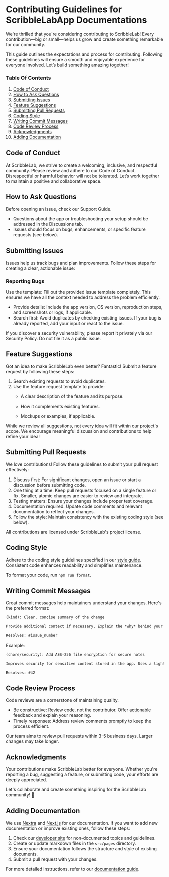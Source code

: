 
# Contributing Guidelines for ScribbleLabApp Documentations

We're thrilled that you're considering contributing to ScribbleLab! Every contribution—big or small—helps us grow and create something remarkable for our community.

This guide outlines the expectations and process for contributing. Following these guidelines will ensure a smooth and enjoyable experience for everyone involved. Let’s build something amazing together!

### Table Of Contents

1.	[Code of Conduct](#code-of-conduct)
2.	[How to Ask Questions](#how-to-ask-questions)
3.	[Submitting Issues](#submitting-issues)
4.	[Feature Suggestions](#feature-suggestions)
5.	[Submitting Pull Requests](#submitting-pull-requests)
6.	[Coding Style](#coding-style)
7.	[Writing Commit Messages](#writing-commit-messages)
8.	[Code Review Process](#code-review-process)
9.	[Acknowledgments](#acknowledgments)
10. [Adding Documentation](#adding-documentation)

## Code of Conduct

At ScribbleLab, we strive to create a welcoming, inclusive, and respectful community. Please review and adhere to our Code of Conduct. Disrespectful or harmful behavior will not be tolerated. Let’s work together to maintain a positive and collaborative space.

## How to Ask Questions

Before opening an issue, check our Support Guide.
- Questions about the app or troubleshooting your setup should be addressed in the Discussions tab.
- Issues should focus on bugs, enhancements, or specific feature requests (see below).

## Submitting Issues

Issues help us track bugs and plan improvements. Follow these steps for creating a clear, actionable issue:

### Reporting Bugs

Use the template: Fill out the provided issue template completely. This ensures we have all the context needed to address the problem efficiently.

- Provide details: Include the app version, OS version, reproduction steps, and screenshots or logs, if applicable.
- Search first: Avoid duplicates by checking existing issues. If your bug is already reported, add your input or react to the issue.

If you discover a security vulnerability, please report it privately via our Security Policy. Do not file it as a public issue.

## Feature Suggestions

Got an idea to make ScribbleLab even better? Fantastic! Submit a feature request by following these steps:

1. Search existing requests to avoid duplicates.
2.	Use the feature request template to provide:
    - A clear description of the feature and its purpose.

    - How it complements existing features.

    - Mockups or examples, if applicable.

While we review all suggestions, not every idea will fit within our project's scope. We encourage meaningful discussion and contributions to help refine your idea!

## Submitting Pull Requests

We love contributions! Follow these guidelines to submit your pull request effectively:

1.	Discuss first: For significant changes, open an issue or start a discussion before submitting code.
2.	One thing at a time: Keep pull requests focused on a single feature or fix. Smaller, atomic changes are easier to review and integrate.
3.	Testing matters: Ensure your changes include proper test coverage.
4.	Documentation required: Update code comments and relevant documentation to reflect your changes.
5.	Follow the style: Maintain consistency with the existing coding style (see below).

<Callout type="info" emoji="ℹ️">
    All contributions are licensed under ScribbleLab's project license.
</Callout>

## Coding Style

Adhere to the coding style guidelines specified in our [style guide](). Consistent code enhances readability and simplifies maintenance.

To format your code, run `npm run format`.

## Writing Commit Messages

Great commit messages help maintainers understand your changes.
Here's the preferred format:

```md
(kind): Clear, concise summary of the change

Provide additional context if necessary. Explain the *why* behind your changes, not just the *what*. Reference related issues when applicable.

Resolves: #issue_number
```

Example:

```md
(chore/security): Add AES-256 file encryption for secure notes

Improves security for sensitive content stored in the app. Uses a lightweight C library to ensure fast performance.

Resolves: #42
```

## Code Review Process

Code reviews are a cornerstone of maintaining quality.
- Be constructive: Review code, not the contributor. Offer actionable feedback and explain your reasoning.
- Timely responses: Address review comments promptly to keep the process efficient.

Our team aims to review pull requests within 3-5 business days. Larger changes may take longer.

## Acknowledgments

Your contributions make ScribbleLab better for everyone. Whether you're reporting a bug, suggesting a feature, or submitting code, your efforts are deeply appreciated.

Let's collaborate and create something inspiring for the ScribbleLab community! 🚀

## Adding Documentation

We use [Nextra](https://nextra.vercel.app/) and [Next.js](https://nextjs.org/) for our documentation. If you want to add new documentation or improve existing ones, follow these steps:

1. Check our [developer site]() for non-documented topics and guidelines.
2. Create or update markdown files in the `src/pages` directory.
3. Ensure your documentation follows the structure and style of existing documents.
4. Submit a pull request with your changes.

For more detailed instructions, refer to our [documentation guide]().
